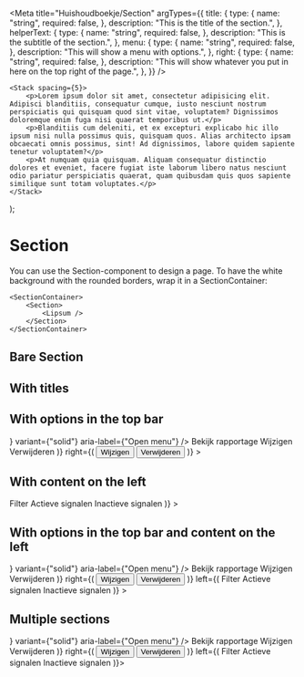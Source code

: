 
<Meta title="Huishoudboekje/Section" argTypes={{
	title: {
		type: {
			name: "string",
			required: false,
		},
		description: "This is the title of the section.",
	},
	helperText: {
		type: {
			name: "string",
			required: false,
		},
		description: "This is the subtitle of the section.",
	},
	menu: {
		type: {
			name: "string",
			required: false,
		},
		description: "This will show a menu with options.",
	},
	right: {
		type: {
			name: "string",
			required: false,
		},
		description: "This will show whatever you put in here on the top right of the page.",
	},
}} />

	<Stack spacing={5}>
		<p>Lorem ipsum dolor sit amet, consectetur adipisicing elit. Adipisci blanditiis, consequatur cumque, iusto nesciunt nostrum perspiciatis qui quisquam quod sint vitae, voluptatem? Dignissimos doloremque enim fuga nisi quaerat temporibus ut.</p>
		<p>Blanditiis cum deleniti, et ex excepturi explicabo hic illo ipsum nisi nulla possimus quis, quisquam quos. Alias architecto ipsam obcaecati omnis possimus, sint! Ad dignissimos, labore quidem sapiente tenetur voluptatem?</p>
		<p>At numquam quia quisquam. Aliquam consequatur distinctio dolores et eveniet, facere fugiat iste laborum libero natus nesciunt odio pariatur perspiciatis quaerat, quam quibusdam quis quos sapiente similique sunt totam voluptates.</p>
	</Stack>
);

# Section

You can use the Section-component to design a page. To have the white background with the rounded borders, wrap it in a SectionContainer:

	<SectionContainer>
		<Section>
			<Lipsum />
		</Section>
	</SectionContainer>

## Bare Section
<Canvas>
	<Story name="Bare">
		<SectionContainer>
			<Section>
				<Lipsum />
			</Section>
		</SectionContainer>
	</Story>
</Canvas>

## With titles
<Canvas>
	<Story name="With titles">
		<SectionContainer>
			<Section title="Persoonlijk" helperText="Persoonlijke gegevens van de burger.">
				<Lipsum />
			</Section>
		</SectionContainer>
	</Story>
</Canvas>

## With options in the top bar
<Canvas>
	<Story name="With top bar">
		<SectionContainer>
			<Section
				title="Persoonlijk"
				helperText="Persoonlijke gegevens van de burger."
				menu={(
					<Menu>
						<IconButton as={MenuButton} size={"sm"} icon={<MenuIcon />} variant={"solid"} aria-label={"Open menu"} />
						<MenuList>
							<MenuItem>Bekijk rapportage</MenuItem>
							<MenuItem>Wijzigen</MenuItem>
							<MenuItem>Verwijderen</MenuItem>
						</MenuList>
					</Menu>
				)}
				right={(
					<HStack>
						<Button colorScheme={"gray"} size={"sm"}>Wijzigen</Button>
						<Button colorScheme={"red"} variant={"outline"} size={"sm"}>Verwijderen</Button>
					</HStack>
				)}
			>
				<Lipsum />
			</Section>
		</SectionContainer>
	</Story>
</Canvas>

## With content on the left
<Canvas>
	<Story name="With title and options on the left">
		<SectionContainer>
			<Section
				title="Persoonlijk"
				helperText="Persoonlijke gegevens van de burger."
				left={(
					<FormControl>
						<FormLabel>Filter</FormLabel>
						<CheckboxGroup defaultValue={["active"]}>
							<Stack>
								<Checkbox value={"active"}>Actieve signalen</Checkbox>
								<Checkbox value={"inactive"}>Inactieve signalen</Checkbox>
							</Stack>
						</CheckboxGroup>
					</FormControl>
				)}
			>
				<Lipsum />
			</Section>
		</SectionContainer>
	</Story>
</Canvas>

## With options in the top bar and content on the left
<Canvas>
	<Story name="With top bar and options on the left">
		<SectionContainer>
			<Section
				title="Persoonlijk"
				helperText="Persoonlijke gegevens van de burger."
				menu={(
					<Menu>
						<IconButton as={MenuButton} size={"sm"} icon={<MenuIcon />} variant={"solid"} aria-label={"Open menu"} />
						<MenuList>
							<MenuItem>Bekijk rapportage</MenuItem>
							<MenuItem>Wijzigen</MenuItem>
							<MenuItem>Verwijderen</MenuItem>
						</MenuList>
					</Menu>
				)}
				right={(
					<HStack>
						<Button colorScheme={"gray"} size={"sm"}>Wijzigen</Button>
						<Button colorScheme={"red"} variant={"outline"} size={"sm"}>Verwijderen</Button>
					</HStack>
				)}
				left={(
					<FormControl>
						<FormLabel>Filter</FormLabel>
						<CheckboxGroup defaultValue={["active"]}>
							<Stack>
								<Checkbox value={"active"}>Actieve signalen</Checkbox>
								<Checkbox value={"inactive"}>Inactieve signalen</Checkbox>
							</Stack>
						</CheckboxGroup>
					</FormControl>
				)}
			>
				<Lipsum />
			</Section>
		</SectionContainer>
	</Story>
</Canvas>

## Multiple sections
<Canvas>
	<Story name="Mulitple sections">
		<SectionContainer>
			<Section title="Persoonlijk" helperText="Persoonlijke gegevens van de burger.">
				<Lipsum />
			</Section>
			<Section title="Contact" helperText="Contactgegevens van de burger."
				menu={(
					<Menu>
						<IconButton as={MenuButton} size={"sm"} icon={<MenuIcon />} variant={"solid"} aria-label={"Open menu"} />
						<MenuList>
							<MenuItem>Bekijk rapportage</MenuItem>
							<MenuItem>Wijzigen</MenuItem>
							<MenuItem>Verwijderen</MenuItem>
						</MenuList>
					</Menu>
				)}
				right={(
					<HStack>
						<Button colorScheme={"gray"} size={"sm"}>Wijzigen</Button>
						<Button colorScheme={"red"} variant={"outline"} size={"sm"}>Verwijderen</Button>
					</HStack>
				)}
				left={(
					<FormControl>
						<FormLabel>Filter</FormLabel>
						<CheckboxGroup defaultValue={["active"]}>
							<Stack>
								<Checkbox value={"active"}>Actieve signalen</Checkbox>
								<Checkbox value={"inactive"}>Inactieve signalen</Checkbox>
							</Stack>
						</CheckboxGroup>
					</FormControl>
				)}>
				<Lipsum />
			</Section>
		</SectionContainer>
	</Story>
</Canvas>

